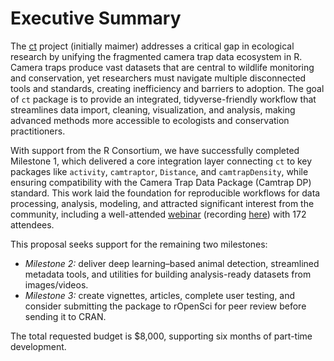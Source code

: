 # Executive Summary

The [ct](https://stangandaho.github.io/ct/index.html) project (initially maimer) addresses a critical gap in ecological research by unifying the fragmented camera trap data ecosystem in R. Camera traps produce vast datasets that are central to wildlife monitoring and conservation, yet researchers must navigate multiple disconnected tools and standards, creating inefficiency and barriers to adoption. The goal of `ct` package is to provide an integrated, tidyverse-friendly workflow that streamlines data import, cleaning, visualization, and analysis, making advanced methods more accessible to ecologists and conservation practitioners.

With support from the R Consortium, we have successfully completed Milestone 1, which delivered a core integration layer connecting `ct` to key packages like `activity`, `camtraptor`, `Distance`, and `camtrapDensity`, while ensuring compatibility with the Camera Trap Data Package (Camtrap DP) standard. This work laid the foundation for reproducible workflows for data processing, analysis, modeling, and attracted significant interest from the community, including a well-attended [webinar](https://naben.org/evenement/estimation-de-la-densite-de-population-avec-camera-trap/) (recording [here](https://youtu.be/QoNXDUGiLSk?t=736)) with 172 attendees.

This proposal seeks support for the remaining two milestones:  

* *Milestone 2:* deliver deep learning–based animal detection, streamlined metadata tools, and utilities for building analysis-ready datasets from images/videos.  
* *Milestone 3:* create vignettes, articles, complete user testing, and consider submitting the package to rOpenSci for peer review before sending it to CRAN.

The total requested budget is $8,000, supporting six months of part-time development.
